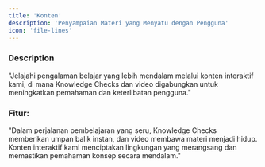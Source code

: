 ```yaml
---
title: 'Konten'
description: 'Penyampaian Materi yang Menyatu dengan Pengguna'
icon: 'file-lines'
---
```


### Description

"Jelajahi pengalaman belajar yang lebih mendalam melalui konten interaktif kami, di mana Knowledge Checks dan video digabungkan untuk meningkatkan pemahaman dan keterlibatan pengguna."
### Fitur:
"Dalam perjalanan pembelajaran yang seru, Knowledge Checks memberikan umpan balik instan, dan video membawa materi menjadi hidup. Konten interaktif kami menciptakan lingkungan yang merangsang dan memastikan pemahaman konsep secara mendalam."